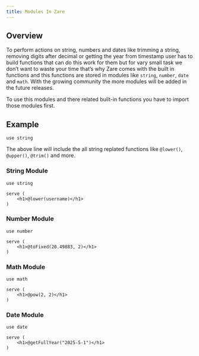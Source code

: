 ```yaml
---
title: Modules In Zare
---
```

## Overview

To perform actions on string, numbers and dates like trimming a string, removing digits after decimal or getting the year from timestamp user has to build functions that can do this work for them but for vary small task we don’t want to waste your time that’s why Zare comes with the built in functions and this functions are stored in modules like `string`, `number`, `date` and `math`. With the growing community the more modules will be added in the future releases.

To use this modules and there related built-in functions you have to import those modules first.

## Example

```zare filename="index.zare"
use string
```

The above line will include the all string replated functions like `@lower()`, `@upper()`, `@trim()` and more.

### String Module

```zare filename="string.zare"
use string

serve (
    <h1>@lower(username)</h1>
)
```

### Number Module

```zare filename="number.zare"
use number

serve (
    <h1>@toFixed(20.49883, 2)</h1>
)
```

### Math Module

```zare filename="math.zare"
use math

serve (
    <h1>@pow(2, 2)</h1>
)
```

### Date Module

```zare filename="date.zare"
use date

serve (
    <h1>@getFullYear("2025-5-1")</h1>
)
```
